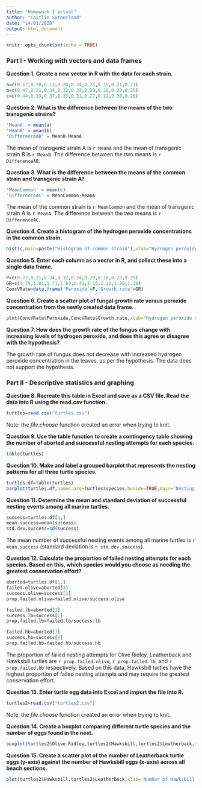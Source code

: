 ```yaml
---
title: "Homework 1 actual"
author: "Caitlin Sutherland"
date: "14/01/2020"
output: html_document
---
```


```r
knitr::opts_chunk$set(echo = TRUE)
```

### Part I - Working with vectors and data frames

**Question 1. Create a new vector in R with the data for each strain.**

```r
a=c(0.17,0.20,0.13,0.20,0.24,0.25,0.15,0.21,0.21)
b=c(0.47,0.21,0.34,0.32,0.33,0.29,0.18,0.20,0.25)
c=c(0.44,0.33,0.37,0.33,0.31,0.27,0.22,0.30,0.28)
```

**Question 2. What is the difference between the means of the two transgenic strains?**

```r
'MeanA' = mean(a)
'MeanB' = mean(b)
'DifferenceAB' = MeanB-MeanA
```

The mean of transgenic strain A is `r MeanA` and the mean of transgenic strain B is `r MeanB`. The difference between the two means is `r DifferenceAB`.

**Question 3. What is the difference between the means of the common strain and transgenic strain A?**

```r
'MeanCommon' = mean(c)
'DifferenceAC' = MeanCommon-MeanA
```

The mean of the common strain is `r MeanCommon` and the mean of transgenic strain A is `r MeanA`. The difference between the two means is `r DifferenceAC`. 

**Question 4. Create a histogram of the hydrogen peroxide concentrations in the common strain.**

```r
hist(c,main=paste("Histogram of common strain"),xlab="Hydrogen peroxide concentration (µmoles/g)")
```

**Question 5. Enter each column as a vector in R, and collect these into a single data frame.**

```r
P=c(0.27,0.21,0.34,0.32,0.24,0.29,0.18,0.20,0.29)
GR=c(1.79,1.01,1.71,1.89,1.41,1.15,1.13,1.20,1.10)
ConcVRate=data.frame('Peroxide'=P,'Growth.rate'=GR)
```

**Question 6. Create a scatter plot of fungal growth rate versus peroxide concentration from the newly created data frame.**

```r
plot(ConcVRate$Peroxide,ConcVRate$Growth.rate,xlab="Hydrogen peroxide concentration (µmoles/g)",ylab="Fungal growth rate (cm/day)",main="Leaf [H2O2] vs fungal growth rate")
```

**Question 7. How does the growth rate of the fungus change with increasing levels of hydrogen peroxide, and does this agree or disagree with the hypothesis?**

The growth rate of fungus does not decrease with increased hydrogen peroxide concentration in the leaves, as per the hypothesis. The data does not support the hypothesis.

### Part II - Descriptive statistics and graphing

**Question 8. Recreate this table in Excel and save as a CSV file. Read the data into R using the read.csv function.**

```r
turtles=read.csv("turtles.csv")
```

Note: the *file.choose* function created an error when trying to knit.

**Question 9. Use the table function to create a contingency table showing the number of aborted and successful nesting attempts for each species.**

```r
table(turtles)
```

**Question 10. Make and label a grouped barplot that represents the nesting patterns for all three turtle species.**

```r
turtles.df=table(turtles)
barplot(turtles.df,names.arg=turtles$species,beside=TRUE,main='Nesting patterns of turtle species',xlab='Turtle species',ylab='Frequency',col=c('firebrick','darkolivegreen'))
```

**Question 11. Determine the mean and standard deviation of successful nesting events among all marine turtles.**

```r
success=turtles.df[2,]
mean.success=mean(success)
std.dev.success=sd(success)
```

The mean number of successful nesting events among all marine turtles is `r mean.success` (standard deviation is `r std.dev.success`).

**Question 12. Calculate the proportion of failed nesting attempts for each species. Based on this, which species would you choose as needing the greatest conservation effort?**

```r
aborted=turtles.df[1,]
failed.olive=aborted[3]
success.olive=success[3]
prop.failed.olive=failed.olive/success.olive

failed.lb=aborted[2]
success.lb=success[2]
prop.failed.lb=failed.lb/success.lb

failed.hb=aborted[1]
success.hb=success[1]
prop.failed.hb=failed.hb/success.hb
```

The proportion of failed nesting attempts for Olive Ridley, Leatherback and Hawksbill turtles are `r prop.failed.olive`, `r prop.failed.lb`, and `r prop.failed.hb` respectively. Based on this data, Hawksbill turtles have the highest proportion of failed nesting attempts and may require the greatest conservation effort. 

**Question 13. Enter turtle egg data into Excel and import the file into R.**

```r
turtles2=read.csv("turtles2.csv")
```

Note: the *file.choose* function created an error when trying to knit.

**Question 14. Create a boxplot comparing different turtle species and the number of eggs found in the nest.**

```r
boxplot(turtles2$Olive.Ridley,turtles2$Hawksbill,turtles2$Leatherback,names=c("Olive Ridley","Hawksbill","Leatherback"),main="Number of eggs per nesting site by turtle species",ylab="Number of eggs per nest",xlab="Species",col=c('aquamarine3','plum3','lightgoldenrod3'))
```

**Question 15. Create a scatter plot of the number of Leatherback turtle eggs (y-axis) against the number of Hawksbill eggs (x-axis) across all beach sections.**

```r
plot(turtles2$Hawksbill,turtles2$Leatherback,xlab='Number of Hawksbill eggs per nest',ylab='Number of Leatherback eggs per nest',main='Comparing the number of Leatherback and Hawksbill eggs per nest')
```
